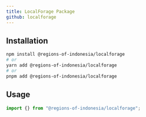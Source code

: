 ```yaml
---
title: LocalForage Package
github: localforage
---
```



<NPMPackageBadges name="localforage" />

## Installation

```bash
npm install @regions-of-indonesia/localforage
# or
yarn add @regions-of-indonesia/localforage
# or
pnpm add @regions-of-indonesia/localforage
```

## Usage

```typescript
import {} from "@regions-of-indonesia/localforage";
```
